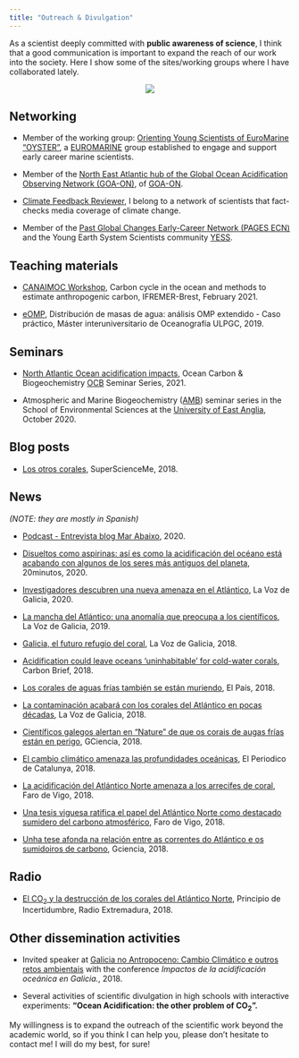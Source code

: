 ```yaml
---
title: "Outreach & Divulgation"
---
```



As a scientist deeply committed with **public awareness of science**, I think that a good communication is important to expand the reach of our work into the society. Here I show some of the sites/working groups where I have collaborated lately.

<p align="center">
![ ](MarcosFontela_filmisnotdead.jpeg)
</p>

## Networking

* Member of the working group: [Orienting Young Scientists of EuroMarine "OYSTER"](https://www.euromarinenetwork.eu/OYSTER){target="_blank"}, a
[EUROMARINE](https://www.euromarinenetwork.eu/){target="_blank"} group established to engage and support early career marine scientists. 

* Member of the [North East Atlantic hub of the Global Ocean Acidification Observing Network (GOA-ON)](https://www.pml.ac.uk/Research/Projects/North_East_Atlantic_hub_of_the_Global_Ocean_Acidif){target="_blank"}, of [GOA-ON](http://www.goa-on.org/){target="_blank"}.


* [Climate Feedback Reviewer](https://climatefeedback.org/){target="_blank"}, I belong to a network of scientists that fact-checks media coverage of climate change.

* Member of the [Past Global Changes Early-Career Network (PAGES ECN)](http://pastglobalchanges.org/ecn/intro){target="_blank"} and the Young Earth System Scientists community [YESS](https://www.yess-community.org/){target="_blank"}.

## Teaching materials

* [CANAIMOC Workshop](CANAIMOC.html){target="_blank"}, Carbon cycle in the ocean and methods to estimate anthropogenic carbon, IFREMER-Brest, February 2021.

* [eOMP](OMP_simplificado.html){target="_blank"}, Distribución de masas de agua: análisis OMP extendido - Caso práctico, Máster interuniversitario de Oceanografía ULPGC, 2019.


## Seminars

* [North Atlantic Ocean acidification impacts](https://youtu.be/LzdHTnkhzw8?t=2022){target="_blank"}, Ocean Carbon & Biogeochemistry [OCB](https://www.us-ocb.org/) Seminar Series, 2021.

* Atmospheric and Marine Biogeochemistry ([AMB](https://twitter.com/ueaenvamb)) seminar series in the School of Environmental Sciences at the [University of East Anglia](https://www.uea.ac.uk/), October 2020.


## Blog posts

* [Los otros corales](https://superscienceme.wordpress.com/2018/04/05/otros-corales/){target="_blank"}, SuperScienceMe, 2018.



## News 

*(NOTE: they are mostly in Spanish)*

* [Podcast - Entrevista blog Mar Abaixo](https://marabaixo.gal/podcast-entrevista-marcos-fontela/){target="_blank"}, 2020.

* [Disueltos como aspirinas: así es como la acidificación del océano está acabando con algunos de los seres más antiguos del planeta](https://www.20minutos.es/noticia/4387313/0/cambio-climatico-corales-profundidades-acidificacion-oceano/){target="_blank"}, 20minutos, 2020.

* [Investigadores descubren una nueva amenaza en el Atlántico](https://www.lavozdegalicia.es/noticia/sociedad/2020/09/09/investigadoresdescubren-nueva-amenaza-atlantico/00031599660610531517284.htm){target="_blank"}, La Voz de Galicia, 2020.

* [La mancha del Atlántico: una anomalía que preocupa a los científicos](https://www.lavozdegalicia.es/noticia/sociedad/2019/08/23/mancha-atlantico-anomalia-preocupa-cientificos/00031566555906635538536.htm){target="_blank"}, La Voz de Galicia, 2019.

* [Galicia, el futuro refugio del coral](https://www.lavozdegalicia.es/noticia/biodiversa/2018/08/10/galicia-futuro-refugio-coral/0003_201808H10P55991.htm){target="_blank"}, La Voz de Galicia, 2018.

* [Acidification could leave oceans ‘uninhabitable’ for cold-water corals](https://www.carbonbrief.org/acidification-could-leave-oceans-uninhabitable-cold-water-corals){target="_blank"}, Carbon Brief, 2018.

* [Los corales de aguas frías también se están muriendo](https://elpais.com/elpais/2018/02/12/ciencia/1518425669_495853.html){target="_blank"}, El País, 2018.

* [La contaminación acabará con los corales del Atlántico en pocas décadas](https://www.lavozdegalicia.es/noticia/vigo/vigo/2018/02/27/contaminacion-acabara-corales-atlantico-pocas-decadas/0003_201802V27C3991.htm){target="_blank"}, La Voz de Galicia, 2018.

* [Científicos galegos alertan en “Nature” de que os corais de augas frías están en perigo](http://www.gciencia.com/mar/corais-augas-frias-nature/){target="_blank"}, GCiencia, 2018.

* [El cambio climático amenaza las profundidades oceánicas](https://www.elperiodico.com/es/medio-ambiente/20180212/cambio-climatico-profundidades-oceanicas-6619851){target="_blank"}, El Periodico de Catalunya, 2018.

* [La acidificación del Atlántico Norte amenaza a los arrecifes de coral](https://www.farodevigo.es/sociedad/2018/03/03/estudio-participacion-vigues-muestra-acidificacion/1848277.html), Faro de Vigo, 2018.

* [Una tesis viguesa ratifica el papel del Atlántico Norte como destacado sumidero del carbono atmosférico](https://www.farodevigo.es/gran-vigo/2018/05/22/tesis-viguesa-ratifica-papel-atlantico/1896351.html){target="_blank"}, Faro de Vigo, 2018.

* [Unha tese afonda na relación entre as correntes do Atlántico e os sumidoiros de carbono](http://www.gciencia.com/mar/tese-atlantico-carbono/){target="_blank"}, Gciencia, 2018.


## Radio

* [El CO<sub>2</sub> y la destrucción de los corales del Atlántico Norte](http://www.canalextremadura.es/alacarta/radio/audios/principio-de-incertidumbre-el-co2-y-la-destruccion-de-los-corales-del){target="_blank"}, Principio de Incertidumbre, Radio Extremadura, 2018.


## Other dissemination activities

* Invited speaker at [Galicia no Antropoceno: Cambio Climático e outros retos ambientais](http://www.iim.csic.es/index.php/event/galego-ciclo-galicia-no-antropoceno-cambio-climatico-e-outros-retos-ambientais/){target="_blank"} with the conference *Impactos de la acidificación oceánica en Galicia.*, 2018.

* Several activities of scientific divulgation in high schools with interactive experiments: **"Ocean Acidification: the other problem of CO<sub>2</sub>".**


My willingness is to expand the outreach of the scientific work beyond the academic world, so if you think I can help you, please don't hesitate to contact me! I will do my best, for sure!